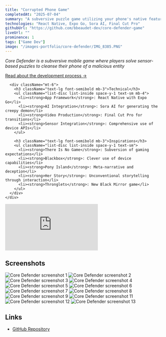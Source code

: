 ```yaml
---
title: "Corrupted Phone Game"
completedAt: "2025-07-04"
summary: "A subversive puzzle game utilizing your phone's native features in order to \'restore it from infection\'"
technologies: "React Native, Expo Go, Sora AI, Final Cut Pro"
githubUrl: "https://github.com/bbeaudet-dev/core-defender-game"
liveUrl: ""
prominence: 1
tags: ["Game Dev"]
image: "/images-portfolio/core-defender/IMG_8385.PNG"
---
```


<div className="flex flex-col md:flex-row md:items-start md:gap-6 my-8">
  <div className="flex-1">
    <div className="mb-4">
      <p className="text-base leading-relaxed mb-2">
        <em>Core Defender is a subversive mobile game where players solve sensor-based puzzles to cleanse their phone of a malicious entity</em>
      </p>
      <p className="text-sm text-neutral-600 dark:text-neutral-400">
        <a href="/blog/wk5-reflection" className="underline hover:text-neutral-800 dark:hover:text-neutral-200 transition-colors">
          Read about the development process →
        </a>
      </p>

      <div className="mt-6">
        <h3 className="text-lg font-semibold mb-3">Technical</h3>
        <ul className="list-disc list-inside space-y-1 text-sm mb-4">
          <li><strong>App Framework</strong>: React Native with Expo Go</li>
          <li><strong>AI Integration</strong>: Sora AI for generating the creepy demon</li>
          <li><strong>Video Production</strong>: Final Cut Pro for transitions</li>
          <li><strong>Sensor Integration</strong>: Comprehensive use of device APIs</li>
        </ul>

        <h3 className="text-lg font-semibold mb-3">Inspirations</h3>
        <ul className="list-disc list-inside space-y-1 text-sm">
          <li><strong>There Is No Game</strong>: Subversion of gaming expectations</li>
          <li><strong>Blackbox</strong>: Clever use of device capabilities</li>
          <li><strong>Pony Island</strong>: Meta-narrative and deception</li>
          <li><strong>Her Story</strong>: Unconventional storytelling through interaction</li>
          <li><strong>Thronglets</strong>: New Black Mirror game</li>
        </ul>
      </div>
    </div>

  </div>

  <div className="flex-shrink-0 mb-6 md:mb-0">
    <div className="w-64 mx-auto md:mx-0">
      <iframe
        className="w-full rounded-lg shadow-lg"
        style={{ aspectRatio: '9/16' }}
        src="https://www.youtube.com/embed/tnBRF5omrgI"
        title="Core Defender Demo"
        frameBorder="0"
        allow="accelerometer; autoplay; clipboard-write; encrypted-media; gyroscope; picture-in-picture"
        allowFullScreen
      ></iframe>
    </div>
  </div>
</div>

## Screenshots

<div className="grid grid-cols-2 md:grid-cols-3 gap-6 my-6">
  <Image
    src="/images-portfolio/core-defender/IMG_8385.PNG"
    alt="Core Defender screenshot 1"
    width={400}
    height={300}
    className="rounded-lg"
  />
  <Image
    src="/images-portfolio/core-defender/IMG_8386.PNG"
    alt="Core Defender screenshot 2"
    width={400}
    height={300}
    className="rounded-lg"
  />
  <Image
    src="/images-portfolio/core-defender/IMG_8388.PNG"
    alt="Core Defender screenshot 3"
    width={400}
    height={300}
    className="rounded-lg"
  />
  <Image
    src="/images-portfolio/core-defender/IMG_8389.PNG"
    alt="Core Defender screenshot 4"
    width={400}
    height={300}
    className="rounded-lg"
  />
  <Image
    src="/images-portfolio/core-defender/IMG_8390.PNG"
    alt="Core Defender screenshot 5"
    width={400}
    height={300}
    className="rounded-lg"
  />
  <Image
    src="/images-portfolio/core-defender/IMG_8392.PNG"
    alt="Core Defender screenshot 6"
    width={400}
    height={300}
    className="rounded-lg"
  />
  <Image
    src="/images-portfolio/core-defender/IMG_8393.PNG"
    alt="Core Defender screenshot 7"
    width={400}
    height={300}
    className="rounded-lg"
  />
  <Image
    src="/images-portfolio/core-defender/IMG_8394.PNG"
    alt="Core Defender screenshot 8"
    width={400}
    height={300}
    className="rounded-lg"
  />
  <Image
    src="/images-portfolio/core-defender/IMG_8395.PNG"
    alt="Core Defender screenshot 9"
    width={400}
    height={300}
    className="rounded-lg"
  />
  <Image
    src="/images-portfolio/core-defender/IMG_8397.PNG"
    alt="Core Defender screenshot 11"
    width={400}
    height={300}
    className="rounded-lg"
  />
  <Image
    src="/images-portfolio/core-defender/IMG_8398.PNG"
    alt="Core Defender screenshot 12"
    width={400}
    height={300}
    className="rounded-lg"
  />
  <Image
    src="/images-portfolio/core-defender/IMG_8399.PNG"
    alt="Core Defender screenshot 13"
    width={400}
    height={300}
    className="rounded-lg"
  />
</div>

## Links

- [GitHub Repository](https://github.com/bbeaudet-dev/core-defender-game)
